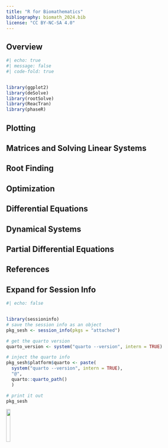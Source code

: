 ```yaml
---
title: "R for Biomathematics"
bibliography: biomath_2024.bib
license: "CC BY-NC-SA 4.0"
---
```


## Overview


```r
#| echo: true
#| message: false
#| code-fold: true


library(ggplot2)
library(deSolve)
library(rootSolve)
library(ReacTran)
library(phaseR)
```


## Plotting 



## Matrices and Solving Linear Systems




## Root Finding



## Optimization



## Differential Equations



## Dynamical Systems



## Partial Differential Equations




## References

::: {#refs}
:::


:::{.callout-tip collapse="true"}
## Expand for Session Info
```r
#| echo: false


library(sessioninfo)
# save the session info as an object
pkg_sesh <- session_info(pkgs = "attached")

# get the quarto version
quarto_version <- system("quarto --version", intern = TRUE)

# inject the quarto info
pkg_sesh$platform$quarto <- paste(
  system("quarto --version", intern = TRUE), 
  "@", 
  quarto::quarto_path()
  )

# print it out
pkg_sesh
```

:::


[![](http://mirrors.creativecommons.org/presskit/buttons/88x31/png/by-nc-sa.png?raw=1){fig-align="left" width=15%}](https://creativecommons.org/licenses/by-nc-sa/4.0/legalcode)
